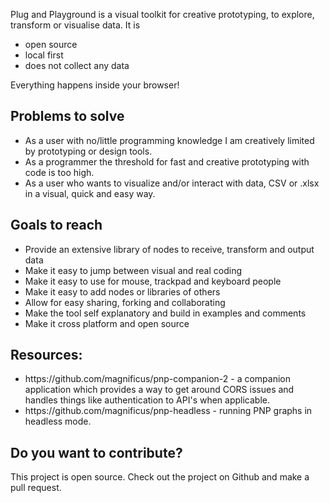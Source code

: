 Plug and Playground is a visual toolkit for creative prototyping, to explore, transform or visualise data. It is

- open source
- local first
- does not collect any data

Everything happens inside your browser!

## Problems to solve

- As a user with no/little programming knowledge I am creatively limited by prototyping or design tools.
- As a programmer the threshold for fast and creative prototyping with code is too high.
- As a user who wants to visualize and/or interact with data, CSV or .xlsx in a visual, quick and easy way.

## Goals to reach

- Provide an extensive library of nodes to receive, transform and output data
- Make it easy to jump between visual and real coding
- Make it easy to use for mouse, trackpad and keyboard people
- Make it easy to add nodes or libraries of others
- Allow for easy sharing, forking and collaborating
- Make the tool self explanatory and build in examples and comments
- Make it cross platform and open source

## Resources:

- https\://github.com/magnificus/pnp-companion-2 - a companion application which provides a way to get around CORS issues and handles things like authentication to API's when applicable.
- https\://github.com/magnificus/pnp-headless - running PNP graphs in headless mode.

## Do you want to contribute?

This project is open source. Check out the project on Github and make a pull request.
